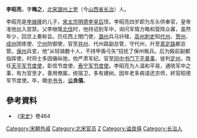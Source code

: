 '''李昭亮'''{{BD|？||1063年|}}，字'''晦之'''，[[北宋|北宋]][[潞州|潞州]][[上党|上党]]（今[[山西省|山西省]][[长治市|长治]]）人。

李昭亮是[[李继隆|李继隆]]的儿子，[[宋太宗|宋太宗]][[明德李皇后|明德李皇后]]侄。李昭亮四岁即为东头供奉官，皇帝准他出入宫禁。父李继隆[[北伐|北伐]]时，他持诏到军中，询问军情方略和营阵众寡，虽然年少，回京上奏称旨。历任西上閤门使，[[潞州|潞州]]兵马钤辖，[[高州|高州]][[刺史|刺史]]知[[代州|代州]]、[[贺州|贺州]]、[[成州|成州]]团练使、[[宁州|宁州]]防御使，官至[[并州|并州]]、代州路副总管，守代州，升至[[真定路|真定路]]都总管。[[保州|保州]]兵变，他“从轻骑数十人，不持甲盾弓矢”招抚了保州叛兵。后为殿前副都指挥使，时将士多因循纵弛，他严肃军纪。官至[[同中书门下平章事|同中书门下平章事]]，徙判[[定州|定州]]，改任[[天平军节度使|天平军节度使]]，彰信节度使、[[泰宁军节度使|泰宁军节度使]]。李昭亮为人温和平易，通晓军中之事，有为官至才，善用僚属，统宿卫，多有建树。因年老多病请还京师，終官昭德军节度使。卒，赠[[中书令|中书令]]，[[谥|谥]]'''良僖'''。
== 參考資料 ==
* 《[[宋史|宋史]]》卷464

[[Category:宋朝外戚|Category:宋朝外戚]]
[[Category:北宋官员|Category:北宋官员]]
[[Category:李姓|Z]]
[[Category:谥良僖|Category:谥良僖]]
[[Category:长治人|Category:长治人]]
